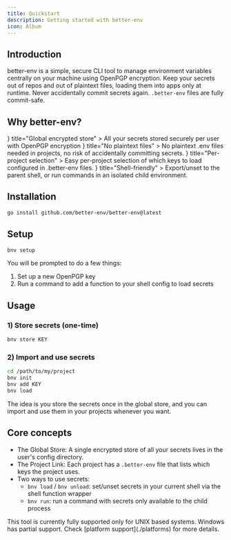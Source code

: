 ```yaml
---
title: Quickstart
description: Getting started with better-env
icon: Album
---
```




## Introduction

better-env is a simple, secure CLI tool to manage environment variables centrally on your machine using OpenPGP encryption.
Keep your secrets out of repos and out of plaintext files, loading them into apps only at runtime.
Never accidentally commit secrets again. `.better-env` files are fully commit-safe.


## Why better-env?

<Cards>  
  <Card   
    icon={<Lock className="text-blue-300" />}   
    title="Global encrypted store"
  >
    All your secrets stored securely per user with OpenPGP encryption
  </Card>
  <Card
    icon={<FileX className="text-blue-300" />}
    title="No plaintext files"
  >
    No plaintext .env files needed in projects, no risk of accidentally committing secrets.
  </Card>
  <Card
    icon={<FolderKey className="text-blue-300" />}
    title="Per-project selection"
  >
    Easy per-project selection of which keys to load configured in .better-env files.
  </Card>
  <Card
    icon={<Terminal className="text-blue-300" />}   
    title="Shell-friendly"
  >
    Export/unset to the parent shell, or run commands in an isolated child environment.
  </Card>
</Cards>


## Installation

```bash
go install github.com/better-env/better-env@latest
```

## Setup

```bash
bnv setup
```
You will be prompted to do a few things:
1) Set up a new OpenPGP key
2) Run a command to add a function to your shell config to load secrets

## Usage

### 1) Store secrets (one-time)

```bash
bnv store KEY
```

### 2) Import and use secrets

```bash
cd /path/to/my/project
bnv init
bnv add KEY
bnv load
```

The idea is you store the secrets once in the global store, and you can import and use them in your projects whenever you want.

## Core concepts
- The Global Store: A single encrypted store of all your secrets lives in the user's config directory.
- The Project Link: Each project has a `.better-env` file that lists which keys the project uses.
- Two ways to use secrets:
  - `bnv load` / `bnv unload`: set/unset secrets in your current shell via the shell function wrapper
  - `bnv run`: run a command with secrets only available to the child process

<Callout>
  This tool is currently fully supported only for UNIX based systems. Windows has partial support. Check [platform support](./platforms) for more details.
</Callout>